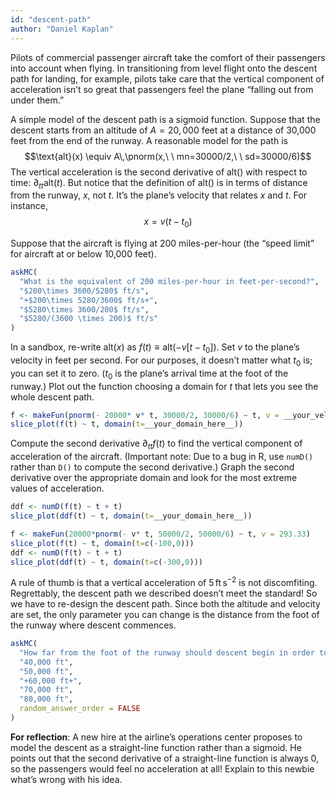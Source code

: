 ```yaml
---
id: "descent-path"
author: "Daniel Kaplan"
---
```


Pilots of commercial passenger aircraft take the comfort of their passengers into account when flying. In transitioning from level flight onto the descent path for landing, for example, pilots take care that the vertical component of acceleration isn't so great that passengers feel the plane "falling out from under them."

A simple model of the descent path is a sigmoid function. Suppose that the descent starts from an altitude of $A = 20,000$ feet at a distance of 30,000 feet from the end of the runway. A reasonable model for the path is $$\text{alt}(x) \equiv A\,\pnorm(x,\ \  mn=30000/2,\ \  sd=30000/6)$$
The vertical acceleration is the second derivative of alt() with respect to time: $\partial_{tt} \text{alt}(t)$. But notice that the definition of alt() is in terms of distance from the runway, $x$, not $t$. It's the plane's velocity that relates $x$ and $t$. For instance, $$x = v (t - t_0)$$

Suppose that the aircraft is flying at 200 miles-per-hour (the "speed limit" for aircraft at or below 10,000 feet).

```r
askMC(
  "What is the equivalent of 200 miles-per-hour in feet-per-second?",
  "$200\times 3600/5280$ ft/s",
  "+$200\times 5280/3600$ ft/s+",
  "$5280\times 3600/200$ ft/s",
  "$5280/(3600 \times 200)$ ft/s"
)
```

In a sandbox, re-write $\text{alt}(x)$ as $f(t) \equiv \text{alt}\left(-v \left[t - t_0\right]\right)$. Set $v$ to the plane's velocity in feet per second. For our purposes, it doesn't matter what $t_0$ is; you can set it to zero. ($t_0$ is the plane's arrival time at the foot of the runway.) Plot out the function choosing a domain for $t$ that lets you see the whole descent path.
```r
f <- makeFun(pnorm(- 20000* v* t, 30000/2, 30000/6) ~ t, v = __your_velocity_here__)
slice_plot(f(t) ~ t, domain(t=__your_domain_here__))
```



Compute the second derivative $\partial_{tt} f(t)$ to find the vertical component of acceleration of the aircraft. (Important note: Due to a bug in R, use `numD()` rather than `D()` to compute the second derivative.)
Graph the second derivative over the appropriate domain and look for the most extreme values of acceleration.

```r
ddf <- numD(f(t) ~ t + t)
slice_plot(ddf(t) ~ t, domain(t=__your_domain_here__))
```

```r
f <- makeFun(20000*pnorm(- v* t, 50000/2, 50000/6) ~ t, v = 293.33)
slice_plot(f(t) ~ t, domain(t=c(-100,0)))
ddf <- numD(f(t) ~ t + t)
slice_plot(ddf(t) ~ t, domain(t=c(-300,0)))
```

A rule of thumb is that a vertical acceleration of $5\, \text{ft}\, \text{s}^{-2}$ is not discomfiting. Regrettably, the descent path we described doesn't meet the standard! So we have to re-design the descent path. Since both the altitude and velocity are set, the only parameter you can change is the distance from the foot of the runway where descent commences. 

```r
askMC(
  "How far from the foot of the runway should descent begin in order to stay within the $5\\, \\text{ft}\\, \\text{s}^{-2}$ acceleration constraint? Pick the shortest distance that satisfies the constraint.",
  "40,000 ft",
  "50,000 ft",
  "+60,000 ft+",
  "70,000 ft",
  "80,000 ft",
  random_answer_order = FALSE
)
```

**For reflection**: A new hire at the airline's operations center proposes to model the descent as a straight-line function rather than a sigmoid. He points out that the second derivative of a straight-line function is always 0, so the passengers would feel no acceleration at all! Explain to this newbie what's wrong with his idea.



